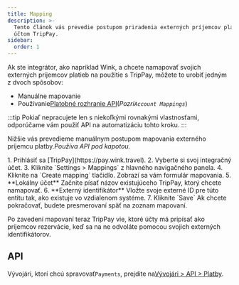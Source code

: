 ```yaml
---
title: Mapping
description: >-
  Tento článok vás prevedie postupom priradenia externých príjemcov platieb k
  účtom TripPay.
sidebar:
  order: 1
---
```


Ak ste integrátor, ako napríklad Wink, a chcete namapovať svojich externých príjemcov platieb na použitie s TripPay, môžete to urobiť jedným z dvoch spôsobov:

* Manuálne mapovanie
* Používanie[Platobné rozhranie API](/developers/apis/#payment-api)(*Pozri`Account Mappings`*)

:::tip
Pokiaľ nepracujete len s niekoľkými rovnakými vlastnosťami, odporúčame vám použiť API na automatizáciu tohto kroku. :::

Nižšie vás prevedieme manuálnym postupom mapovania externého príjemcu platby.*Používa API pod kapotou.*

<Steps>
  1. Prihlásiť sa [TripPay](https://pay.wink.travel).
  2. Vyberte si svoj integračný účet.
  3. Kliknite `Settings > Mappings` z hlavného navigačného panela.
  4. Kliknite na `Create mapping` tlačidlo. Zobrazí sa vám formulár mapovania.
  5. **Lokálny účet** Začnite písať názov existujúceho TripPay, ktorý chcete namapovať.
  6. **Externý identifikátor** Vložte svoje externé ID pre túto entitu tak, ako existuje vo vzdialenom systéme.
  7. Kliknite `Save` Ak chcete pokračovať, budete presmerovaní späť na zoznam mapovaní.
</Steps>


Po zavedení mapovaní teraz TripPay vie, ktoré účty má pripísať ako príjemcov rezervácie, keď sa na ne odvoláte pomocou svojich externých identifikátorov.

## API

Vývojári, ktorí chcú spravovať`Payments`, prejdite na[Vývojári > API > Platby](/developers/apis/#payment-api).

